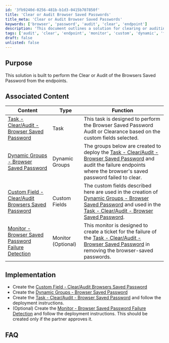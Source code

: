 ```yaml
---
id: '3fb9240d-0256-481b-b1d3-0415b707850f'
title: 'Clear or Audit Browser Saved Passwords'
title_meta: 'Clear or Audit Browser Saved Passwords'
keywords: ['browser', 'password', 'audit', 'clear', 'endpoint']
description: 'This document outlines a solution for clearing or auditing saved passwords in browsers from endpoints. It includes associated tasks, dynamic groups, custom fields, and optional monitors to ensure effective password management and security.'
tags: ['audit', 'clear', 'endpoint', 'monitor', 'custom', 'dynamic', 'task']
draft: false
unlisted: false
---
```

## Purpose

This solution is built to perform the Clear or Audit of the Browsers Saved Password from the endpoints.

## Associated Content

| Content                                                                 | Type           | Function                                                                                                                                                   |
|-------------------------------------------------------------------------|----------------|-----------------------------------------------------------------------------------------------------------------------------------------------------------|
| [Task - Clear/Audit - Browser Saved Password](https://proval.itglue.com/DOC-5078775-17309286) | Task           | This task is designed to perform the Browser Saved Password Audit or Clearance based on the custom fields selected.                                      |
| [Dynamic Groups - Browser Saved Password](https://proval.itglue.com/DOC-5078775-17312581) | Dynamic Groups | The groups below are created to deploy the [Task - Clear/Audit - Browser Saved Password](https://proval.itglue.com/DOC-5078775-17309286) and audit the failure endpoints where the browser's saved password failed to clear. |
| [Custom Field - Clear/Audit Browsers Saved Password](https://proval.itglue.com/DOC-5078775-17312650) | Custom Fields  | The custom fields described here are used in the creation of [Dynamic Groups - Browser Saved Password](https://proval.itglue.com/DOC-5078775-17312581) and used in the [Task - Clear/Audit - Browser Saved Password](https://proval.itglue.com/DOC-5078775-17309286). |
| [Monitor - Browser Saved Password Failure Detection](https://proval.itglue.com/DOC-5078775-17312473) | Monitor (Optional) | This monitor is designed to create a ticket for the failure of the [Task - Clear/Audit - Browser Saved Password](https://proval.itglue.com/DOC-5078775-17309286) in removing the browser-saved passwords. |

## Implementation

- Create the [Custom Field - Clear/Audit Browsers Saved Password](https://proval.itglue.com/DOC-5078775-17312650)
- Create the [Dynamic Groups - Browser Saved Password](https://proval.itglue.com/DOC-5078775-17312581)
- Create the [Task - Clear/Audit - Browser Saved Password](https://proval.itglue.com/DOC-5078775-17309286) and follow the deployment instructions.
- (Optional) Create the [Monitor - Browser Saved Password Failure Detection](https://proval.itglue.com/DOC-5078775-17312473) and follow the deployment instructions. This should be created only if the partner approves it.

## FAQ














